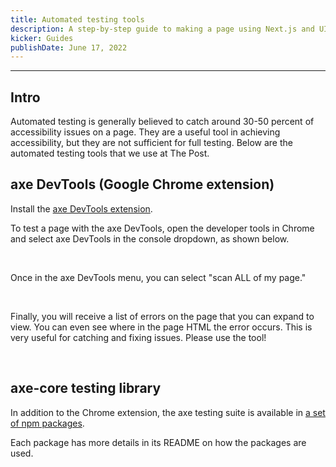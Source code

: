 ```yaml
---
title: Automated testing tools
description: A step-by-step guide to making a page using Next.js and UI Kit.
kicker: Guides
publishDate: June 17, 2022
---
```


---

## Intro

Automated testing is generally believed to catch around 30-50 percent of accessibility issues on a page. They are a useful tool in achieving accessibility, but they are not sufficient for full testing. Below are the automated testing tools that we use at The Post.

## axe DevTools (Google Chrome extension)

Install the [axe DevTools extension](https://chrome.google.com/webstore/detail/axe-devtools-web-accessib/lhdoppojpmngadmnindnejefpokejbdd?hl=en-US).

To test a page with the axe DevTools, open the developer tools in Chrome and select axe DevTools in the console dropdown, as shown below.

<Container>
  <Box css={{ display: "flex", justifyContent: "center", margin: "auto" }}>
    <InlineImage width={836} height={448} src="/images/axe-dev-tools-step-one.png" />
  </Box>
</Container>
<br />

Once in the axe DevTools menu, you can select "scan ALL of my page."

<Container>
  <Box css={{ display: "flex", justifyContent: "center", margin: "auto" }}>
    <InlineImage width={836} height={448} src="/images/axe-dev-tools-step-two.png" />
  </Box>
</Container>
<br />

Finally, you will receive a list of errors on the page that you can expand to view. You can even see where in the page HTML the error occurs. This is very useful for catching and fixing issues. Please use the tool!

<Container>
  <Box css={{ display: "flex", justifyContent: "center", margin: "auto" }}>
    <InlineImage width={836} height={448} src="/images/axe-dev-tools-step-three.png" />
  </Box>
</Container>
<br />

## axe-core testing library

In addition to the Chrome extension, the axe testing suite is available in [a set of npm packages](https://github.com/dequelabs/axe-core-npm).

Each package has more details in its README on how the packages are used.
